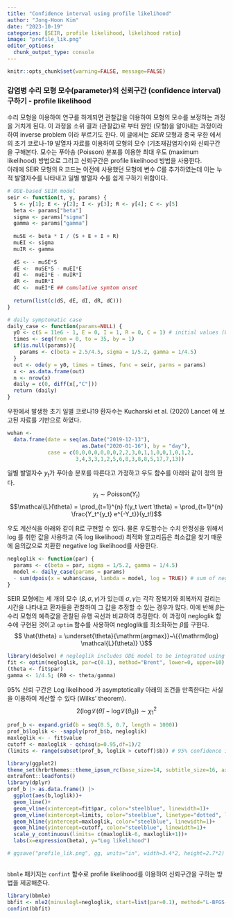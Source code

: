 ```yaml
---
title: "Confidence interval using profile likelihood"
author: "Jong-Hoon Kim"
date: "2023-10-19"
categories: [SEIR, profile likelihood, likelihood ratio]
image: "profile_lik.png"
editor_options: 
  chunk_output_type: console
---
```


```r
knitr::opts_chunk$set(warning=FALSE, message=FALSE) 
```

### 감염병 수리 모형 모수(parameter)의 신뢰구간 (confidence interval)구하기 - profile likelihood

수리 모형을 이용하여 연구를 하게되면 관찰값을 이용하여 모형의 모수를 보정하는 과정을 거치게 된다. 이 과정을 소위 결과 (관찰값)로 부터 원인 (모형)을 알아내는 과정이라 하여 inverse problem 이라 부르기도 한다. 
이 글에서는 $SEIR$ 모형과 중국 우한 에서의 초기 코로나-19 발열자 자료를 이용하여 모형의 모수 (기초재감염지수)와 신뢰구간을 구해본다. 모수는 푸아송 (Poisson) 분포를 이용한 최대 우도 (maximum likelihood) 방법으로 그리고 신뢰구간은 profile likelihood 방법을 사용한다.  
아래에 SEIR 모형의 R 코드는 이전에 사용했던 모형에 변수 $C$를 추가하였는데 이는 누적 발열자수를 나타내고 일별 발열자 수를 쉽게 구하기 위함이다. 

```r
# ODE-based SEIR model
seir <- function(t, y, params) {
  S <- y[1]; E <- y[2]; I <- y[3]; R <- y[4]; C <- y[5]
  beta <- params["beta"]
  sigma <- params["sigma"]
  gamma <- params["gamma"]
  
  muSE <- beta * I / (S + E + I + R)
  muEI <- sigma
  muIR <- gamma
  
  dS <- - muSE*S
  dE <-  muSE*S - muEI*E
  dI <-  muEI*E - muIR*I
  dR <-  muIR*I
  dC <-  muEI*E ## cumulative symtom onset
  
  return(list(c(dS, dE, dI, dR, dC)))
}
```

```r
# daily symptomatic case
daily_case <- function(params=NULL) { 
  y0 <- c(S = 11e6 - 1, E = 0, I = 1, R = 0, C = 1) # initial values (Wuhan population size)
  times <- seq(from = 0, to = 35, by = 1)
  if(is.null(params)){
    params <- c(beta = 2.5/4.5, sigma = 1/5.2, gamma = 1/4.5)
  }
  out <- ode(y = y0, times = times, func = seir, parms = params)
  x <- as.data.frame(out) 
  n <- nrow(x)
  daily = c(0, diff(x[,"C"]))
  return (daily)
} 
```



우한에서 발생한 초기 일별 코로나19 환자수는 Kucharski et al. (2020) Lancet 에 보고된 자료를 기반으로 하였다.  
```r
wuhan <- 
  data.frame(date = seq(as.Date("2019-12-13"), 
                        as.Date("2020-01-16"), by = "day"),
             case = c(0,0,0,0,0,0,0,2,2,3,0,1,1,0,0,1,0,1,2,
                      3,4,3,3,1,2,5,6,8,3,8,8,5,17,7,13))
```


일별 발열자수 $y_t$가 푸아송 분포를 따른다고 가정하고 우도 함수를 아래와 같이 정의 한다.  
$$ y_t \sim \mathrm{Poisson}(Y_t)$$
$$\mathcal{L}(\theta) = \prod_{t=1}^{n} f(y_t \vert \theta) = \prod_{t=1}^{n} \frac{Y_t^{y_t} e^{-Y_t}}{y_t!}$$

우도 계산식을 아래와 같이 R로 구현할 수 있다. 물론 우도함수는 수치 안정성을 위해서 log 를 취한 값을 사용하고 (즉 log likelihood) 최적화 알고리듬은 최소값을 찾기 때문에 음의값으로 치환한 negative log likelihood를 사용한다. 

```r
negloglik <- function(par) {
  params <- c(beta = par, sigma = 1/5.2, gamma = 1/4.5)
  model <- daily_case(params = params)
  - sum(dpois(x = wuhan$case, lambda = model, log = TRUE)) # sum of negative log likelihood
}
```


SEIR 모형에는 세 개의 모수 ($\beta, \sigma, \gamma$)가 있는데 $\sigma, \gamma$는 각각 잠복기와 회복까지 걸리는 시간을 나타내고 환자들을 관찰하여 그 값을 추정할 수 있는 경우가 많다. 이에 반해 $\beta$는 수리 모형의 예측값을 관찰된 유행 곡선과 비교하여 추정한다. 이 과정이 negloglik 함수에 구현된 것이고 `optim` 함수를 사용하여 negloglik를 최소화하는 $\beta$를 구한다.  
$$ \hat{\theta} = \underset{\theta}{\mathrm{argmax}}~\{{\mathrm{log} \mathcal{L}(\theta)} \}$$

```r
library(deSolve) # negloglik includes ODE model to be integrated using deSolve
fit <- optim(negloglik, par=c(0.1), method="Brent", lower=0, upper=10)
(theta <- fit$par)
gamma <- 1/4.5; (R0 <- theta/gamma)
```


95% 신뢰 구간은 Log likelihood 가 asymptotically 아래의 조건을 만족한다는 사실을 이용하여 계산할 수 있다 (Wilks' theorem). 
$$ 2 (\mathrm {log} \mathcal {L} (\hat{\theta}) - \mathrm{log}\mathcal{L}(\theta_0)) \sim \chi^2_1$$

```r
prof_b <- expand.grid(b = seq(0.5, 0.7, length = 1000))
prof_b$loglik <- -sapply(prof_b$b, negloglik)
maxloglik <- - fit$value
cutoff <- maxloglik - qchisq(p=0.95,df=1)/2
(limits <- range(subset(prof_b, loglik > cutoff)$b)) # 95% confidence interval

library(ggplot2)
theme_set(hrbrthemes::theme_ipsum_rc(base_size=14, subtitle_size=16, axis_title_size=12))
extrafont::loadfonts()
library(dplyr)
prof_b |> as.data.frame() |> 
  ggplot(aes(b,loglik))+
  geom_line()+
  geom_vline(xintercept=fit$par, color="steelblue", linewidth=1)+
  geom_vline(xintercept=limits, color="steelblue", linetype="dotted", linewidth=1)+
  geom_hline(yintercept=maxloglik, color="steelblue", linewidth=1)+
  geom_hline(yintercept=cutoff, color="steelblue", linewidth=1)+
  scale_y_continuous(limits= c(maxloglik-6, maxloglik+1))+
  labs(x=expression(beta), y="Log likelihood")

# ggsave("profile_lik.png", gg, units="in", width=3.4*2, height=2.7*2)
  
```

`bbmle` 패키지는 `confint` 함수로 profile likelihood를 이용하여 신뢰구간을 구하는 방법을 제공해준다. 

```r
library(bbmle)
bbfit <- mle2(minuslogl=negloglik, start=list(par=0.1), method="L-BFGS-B", lower=c(par=1e-6), control=list(maxit=5000))
confint(bbfit)
```

